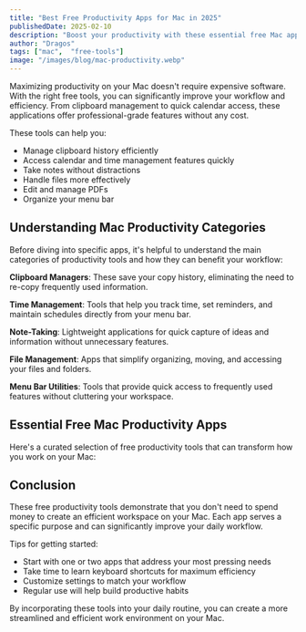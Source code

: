 ```yaml
---
title: "Best Free Productivity Apps for Mac in 2025"
publishedDate: 2025-02-10
description: "Boost your productivity with these essential free Mac apps that will streamline your workflow and help you work more efficiently."
author: "Dragos"
tags: ["mac",  "free-tools"]
image: "/images/blog/mac-productivity.webp"
---
```



Maximizing productivity on your Mac doesn't require expensive software. With the right free tools, you can significantly improve your workflow and efficiency. From clipboard management to quick calendar access, these applications offer professional-grade features without any cost.

These tools can help you:
- Manage clipboard history efficiently
- Access calendar and time management features quickly
- Take notes without distractions
- Handle files more effectively
- Edit and manage PDFs
- Organize your menu bar

## Understanding Mac Productivity Categories

Before diving into specific apps, it's helpful to understand the main categories of productivity tools and how they can benefit your workflow:

**Clipboard Managers**: These save your copy history, eliminating the need to re-copy frequently used information.

**Time Management**: Tools that help you track time, set reminders, and maintain schedules directly from your menu bar.

**Note-Taking**: Lightweight applications for quick capture of ideas and information without unnecessary features.

**File Management**: Apps that simplify organizing, moving, and accessing your files and folders.

**Menu Bar Utilities**: Tools that provide quick access to frequently used features without cluttering your workspace.

## Essential Free Mac Productivity Apps

Here's a curated selection of free productivity tools that can transform how you work on your Mac:

<ToolList toolList="maccy,calendar,day-progress,plain-text-editor,shakepin,pastebar,pdfgear,ice" />

## Conclusion

These free productivity tools demonstrate that you don't need to spend money to create an efficient workspace on your Mac. Each app serves a specific purpose and can significantly improve your daily workflow.

Tips for getting started:
- Start with one or two apps that address your most pressing needs
- Take time to learn keyboard shortcuts for maximum efficiency
- Customize settings to match your workflow
- Regular use will help build productive habits

By incorporating these tools into your daily routine, you can create a more streamlined and efficient work environment on your Mac.
